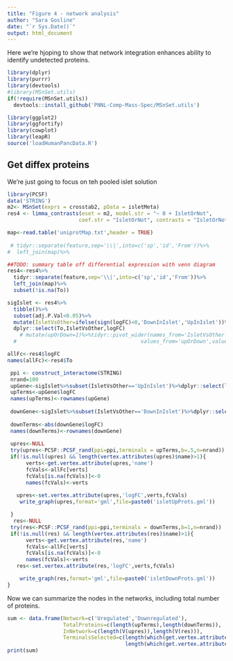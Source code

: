 ```yaml
---
title: "Figure 4 - network analysis"
author: "Sara Gosline"
date: "`r Sys.Date()`"
output: html_document
---
```


Here we're hjoping to show that network integration enhances ability to identify undetected proteins.

```r
library(dplyr)
library(purrr)
library(devtools)
#library(MSnSet.utils)
if(!require(MSnSet.utils))
  devtools::install_github('PNNL-Comp-Mass-Spec/MSnSet.utils')

library(ggplot2)
library(ggfortify)
library(cowplot)
library(leapR)
source('loadHumanPancData.R')
```

## Get diffex proteins

We're just going to focus on teh pooled islet solution

```r
library(PCSF)
data('STRING')
m2<- MSnSet(exprs = crosstab2, pData = isletMeta)
res4 <- limma_contrasts(eset = m2, model.str = "~ 0 + IsletOrNot", 
                       coef.str = "IsletOrNot", contrasts = "IsletOrNotIslet - IsletOrNotNonIslet", trend = T, robust = T) #plot = T?

map<-read.table('uniprotMap.txt',header = TRUE)
 
 # tidyr::separate(feature,sep='\\|',into=c('sp','id','From'))%>%
#  left_join(map)%>%

##TODO: summary table off differential expression with venn diagram
res4<-res4%>%
  tidyr::separate(feature,sep='\\|',into=c('sp','id','From'))%>%
  left_join(map)%>%
  subset(!is.na(To))

sigIslet <- res4%>%
  tibble()%>%
  subset(adj.P.Val<0.05)%>%
  mutate(IsletVsOther=ifelse(sign(logFC)<0,'DownInIslet','UpInIslet'))%>%
  dplyr::select(To,IsletVsOther,logFC)
    # mutate(upOrDown=1)%>%tidyr::pivot_wider(names_from='IsletVsOther',
  #                                        values_from='upOrDown',values_fill=0)

allFc<-res4$logFC
names(allFc)<-res4$To

 ppi <- construct_interactome(STRING)
 nrand=100
 upGene<-sigIslet%>%subset(IsletVsOther=='UpInIslet')%>%dplyr::select(logFC,To)%>%tibble::column_to_rownames('To')
 upTerms<-upGene$logFC
 names(upTerms)<-rownames(upGene)
 
 downGene<-sigIslet%>%subset(IsletVsOther=='DownInIslet')%>%dplyr::select(logFC,To)%>%tibble::column_to_rownames('To')
 
 downTerms<-abs(downGene$logFC)
 names(downTerms)<-rownames(downGene)
 
 upres<-NULL
 try(upres<-PCSF::PCSF_rand(ppi=ppi,terminals = upTerms,b=.5,n=nrand))
 if(!is.null(upres) && length(vertex.attributes(upres)$name)>1){
      verts<-get.vertex.attribute(upres,'name')
      fcVals<-allFc[verts]
      fcVals[is.na(fcVals)]<-0
      names(fcVals)<-verts
 
   upres<-set.vertex.attribute(upres,'logFC',verts,fcVals)
    write_graph(upres,format='gml',file=paste0('isletUpProts.gml'))

 }
  res<-NULL
 try(res<-PCSF::PCSF_rand(ppi=ppi,terminals = downTerms,b=1,n=nrand))
 if(!is.null(res) && length(vertex.attributes(res)$name)>1){
      verts<-get.vertex.attribute(res,'name')
      fcVals<-allFc[verts]
      fcVals[is.na(fcVals)]<-0
      names(fcVals)<-verts
   res<-set.vertex.attribute(res,'logFC',verts,fcVals)

    write_graph(res,format='gml',file=paste0('isletDownProts.gml'))
}

```


Now we can summarize the nodes in the networks, including total number of proteins.

```r

sum <- data.frame(Network=c('Uregulated','Downregulated'),
                  TotalProteins=c(length(upTerms),length(downTerms)),
                  InNetwork=c(length(V(upres)),length(V(res))),
                  TerminalsSelected=c(length(which(get.vertex.attribute(upres,'type')=='Terminal')),
                                      length(which(get.vertex.attribute(res,'type')=='Terminal'))))
print(sum)
                              

```
